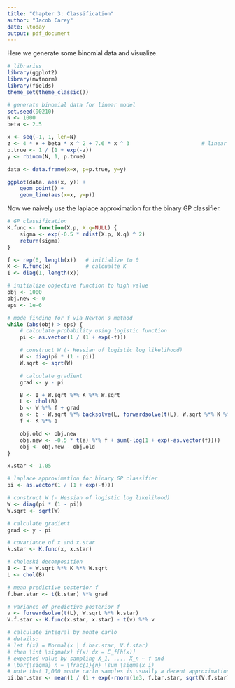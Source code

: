 ```yaml
---
title: "Chapter 3: Classification"
author: "Jacob Carey"
date: \today
output: pdf_document
---
```


Here we generate some binomial data and visualize.

```r
# libraries
library(ggplot2)
library(mvtnorm)
library(fields)
theme_set(theme_classic())

# generate binomial data for linear model
set.seed(90210)
N <- 1000
beta <- 2.5

x <- seq(-1, 1, len=N)
z <- 4 * x + beta * x ^ 2 + 7.6 * x ^ 3                       # linear function
p.true <- 1 / (1 + exp(-z))
y <- rbinom(N, 1, p.true)

data <- data.frame(x=x, p=p.true, y=y)

ggplot(data, aes(x, y)) +
    geom_point() +
    geom_line(aes(x=x, y=p))
```

Now we naively use the laplace approximation for the binary GP classifier.

```r
# GP classification
K.func <- function(X.p, X.q=NULL) {
    sigma <- exp(-0.5 * rdist(X.p, X.q) ^ 2)
    return(sigma)
}

f <- rep(0, length(x))   # initialize to 0 
K <- K.func(x)           # calcualte K
I <- diag(1, length(x))

# initialize objective function to high value
obj <- 1000
obj.new <- 0
eps <- 1e-6

# mode finding for f via Newton's method
while (abs(obj) > eps) {
    # calculate probability using logistic function
    pi <- as.vector(1 / (1 + exp(-f)))

    # construct W (- Hessian of logistic log likelihood)
    W <- diag(pi * (1 - pi))
    W.sqrt <- sqrt(W)

    # calculate gradient
    grad <- y - pi

    B <- I + W.sqrt %*% K %*% W.sqrt
    L <- chol(B)
    b <- W %*% f + grad
    a <- b - W.sqrt %*% backsolve(L, forwardsolve(t(L), W.sqrt %*% K %*% b))
    f <- K %*% a

    obj.old <- obj.new
    obj.new <- -0.5 * t(a) %*% f + sum(-log(1 + exp(-as.vector(f))))
    obj <- obj.new - obj.old
}

x.star <- 1.05

# laplace approximation for binary GP classifier
pi <- as.vector(1 / (1 + exp(-f)))

# construct W (- Hessian of logistic log likelihood)
W <- diag(pi * (1 - pi))
W.sqrt <- sqrt(W)

# calculate gradient
grad <- y - pi

# covariance of x and x.star
k.star <- K.func(x, x.star)

# choleski decomposition
B <- I + W.sqrt %*% K %*% W.sqrt
L <- chol(B)

# mean predictive posterior f
f.bar.star <- t(k.star) %*% grad

# variance of predictive posterior f
v <- forwardsolve(t(L), W.sqrt %*% k.star)
V.f.star <- K.func(x.star, x.star) - t(v) %*% v

# calculate integral by monte carlo
# details:
# let f(x) = Normal(x | f.bar.star, V.f.star)
# then \int \sigma(x) f(x) dx = E_f[h(x)]
# expected value by sampling X_1, ..., X_n ~ f and
# \bar{\sigma}_n = \frac{1}{n} \sum \sigma(x_i)
# note that 1,000 monte carlo samples is usually a decent approximation
pi.bar.star <- mean(1 / (1 + exp(-rnorm(1e3, f.bar.star, sqrt(V.f.star)))))
```
